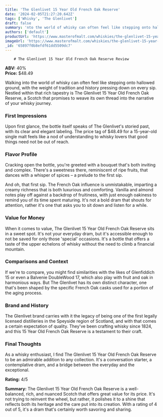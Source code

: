 ```yaml
---
title: 'The Glenlivet 15 Year Old French Oak Reserve'
date: '2024-02-05T21:27:20.642Z'
tags: ['Whisky', 'The Glenlivet']
draft: false
summary: 'nto the world of whisky can often feel like stepping onto hallowed ground, with the weight of tradition and history pressing down ...'
authors: ['default']
productUrl: 'https://www.masterofmalt.com/whiskies/the-glenlivet-15-year-old-french-oak-reserve-whisky/'
imageUrl: 'https://www.masterofmalt.com/whiskies/the-glenlivet-15-year-old-french-oak-reserve-whisky.jpg'
_id: '65897f0b8efdf61dd5509dc7'
---
```


        # The Glenlivet 15 Year Old French Oak Reserve Review

**ABV:** 40%  
**Price:** $48.49

Walking into the world of whisky can often feel like stepping onto hallowed ground, with the weight of tradition and history pressing down on every sip. Nestled within that rich tapestry is The Glenlivet 15 Year Old French Oak Reserve, a Scotch that promises to weave its own thread into the narrative of your whisky journey.

### First Impressions

Upon first glance, the bottle itself speaks of The Glenlivet's storied past, with its clear and elegant labeling. The price tag of $48.49 for a 15-year-old single malt feels like a nod of understanding to whisky lovers that good things need not be out of reach.

### Flavor Profile

Cracking open the bottle, you're greeted with a bouquet that's both inviting and complex. There's a sweetness there, reminiscent of ripe fruits, that dances with a whisper of spices – a prelude to the first sip.

And oh, that first sip. The French Oak influence is unmistakable, imparting a creamy richness that is both luxurious and comforting. Vanilla and almond notes play off against a backdrop of fruitiness, with just enough oakiness to remind you of its time spent maturing. It's not a bold dram that shouts for attention, rather it's one that asks you to sit down and listen for a while.

### Value for Money

When it comes to value, The Glenlivet 15 Year Old French Oak Reserve sits in a sweet spot. It's not your everyday dram, but it's accessible enough to not be saved for only those 'special' occasions. It's a bottle that offers a taste of the upper echelons of whisky without the need to climb a financial mountain.

### Comparisons and Context

If we're to compare, you might find similarities with the likes of Glenfiddich 15 or even a Balvenie DoubleWood 17, which also play with fruit and oak in harmonious ways. But The Glenlivet has its own distinct character, one that's been shaped by the specific French Oak casks used for a portion of the aging process.

### Brand and History

The Glenlivet brand carries with it the legacy of being one of the first legally licensed distilleries in the Speyside region of Scotland, and with that comes a certain expectation of quality. They've been crafting whisky since 1824, and this 15 Year Old French Oak Reserve is a testament to their craft.

### Final Thoughts

As a whisky enthusiast, I find The Glenlivet 15 Year Old French Oak Reserve to be an admirable addition to any collection. It's a conversation starter, a contemplative dram, and a bridge between the everyday and the exceptional.

**Rating:** 4/5

**Summary:** The Glenlivet 15 Year Old French Oak Reserve is a well-balanced, rich, and nuanced Scotch that offers great value for its price. It's not trying to reinvent the wheel, but rather, it polishes it to a shine that reflects both its heritage and the care put into its creation. With a rating of 4 out of 5, it's a dram that's certainly worth savoring and sharing.
